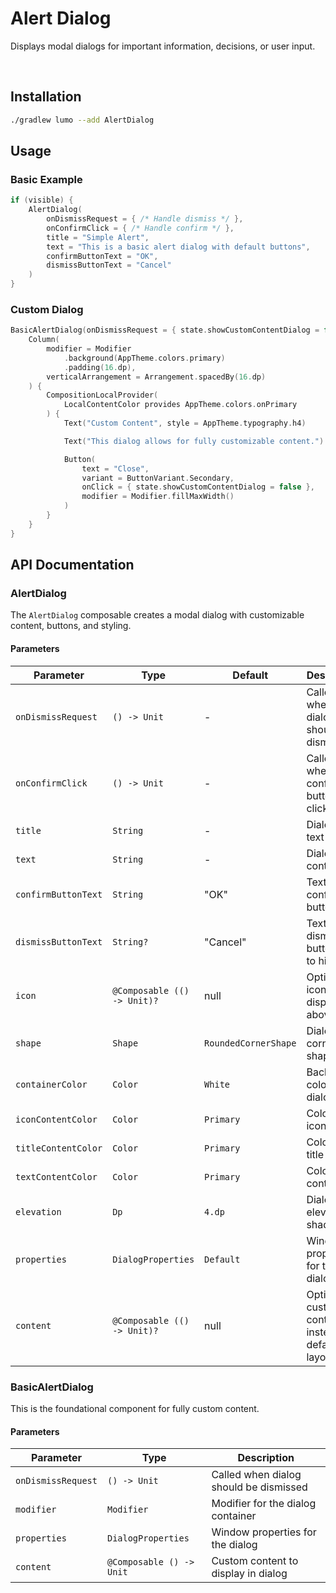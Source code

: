 
# Alert Dialog

Displays modal dialogs for important information, decisions, or user input.

<SourceCodeTag componentName="AlertDialog.kt" />

<ComponentVideo componentName="alert-dialog" />

<br />

## Installation

```bash copy
./gradlew lumo --add AlertDialog
```

## Usage

### Basic Example

```kotlin copy
if (visible) {
    AlertDialog(
        onDismissRequest = { /* Handle dismiss */ },
        onConfirmClick = { /* Handle confirm */ },
        title = "Simple Alert",
        text = "This is a basic alert dialog with default buttons",
        confirmButtonText = "OK",
        dismissButtonText = "Cancel"
    )
}
```

### Custom Dialog

```kotlin copy
BasicAlertDialog(onDismissRequest = { state.showCustomContentDialog = false }) {
    Column(
        modifier = Modifier
            .background(AppTheme.colors.primary)
            .padding(16.dp),
        verticalArrangement = Arrangement.spacedBy(16.dp)
    ) {
        CompositionLocalProvider(
            LocalContentColor provides AppTheme.colors.onPrimary
        ) {
            Text("Custom Content", style = AppTheme.typography.h4)

            Text("This dialog allows for fully customizable content.")

            Button(
                text = "Close",
                variant = ButtonVariant.Secondary,
                onClick = { state.showCustomContentDialog = false },
                modifier = Modifier.fillMaxWidth()
            )
        }
    }
}
```

## API Documentation

### AlertDialog

The `AlertDialog` composable creates a modal dialog with customizable content, buttons, and styling.

#### Parameters

| Parameter           | Type                        | Default              | Description                                       |
| ------------------- | --------------------------- | -------------------- | ------------------------------------------------- |
| `onDismissRequest`  | `() -> Unit`                | -                    | Called when dialog should be dismissed            |
| `onConfirmClick`    | `() -> Unit`                | -                    | Called when confirm button is clicked             |
| `title`             | `String`                    | -                    | Dialog title text                                 |
| `text`              | `String`                    | -                    | Dialog content text                               |
| `confirmButtonText` | `String`                    | "OK"                 | Text for confirm button                           |
| `dismissButtonText` | `String?`                   | "Cancel"             | Text for dismiss button (null to hide)            |
| `icon`              | `@Composable (() -> Unit)?` | null                 | Optional icon to display above title              |
| `shape`             | `Shape`                     | `RoundedCornerShape` | Dialog corner shape                               |
| `containerColor`    | `Color`                     | `White`              | Background color of dialog                        |
| `iconContentColor`  | `Color`                     | `Primary`            | Color of the icon                                 |
| `titleContentColor` | `Color`                     | `Primary`            | Color of the title text                           |
| `textContentColor`  | `Color`                     | `Primary`            | Color of the content text                         |
| `elevation`         | `Dp`                        | `4.dp`               | Dialog elevation shadow                           |
| `properties`        | `DialogProperties`          | `Default`            | Window properties for the dialog                  |
| `content`           | `@Composable (() -> Unit)?` | null                 | Optional custom content instead of default layout |

### BasicAlertDialog

This is the foundational component for fully custom content.

#### Parameters

| Parameter          | Type                     | Description                            |
| ------------------ | ------------------------ | -------------------------------------- |
| `onDismissRequest` | `() -> Unit`             | Called when dialog should be dismissed |
| `modifier`         | `Modifier`               | Modifier for the dialog container      |
| `properties`       | `DialogProperties`       | Window properties for the dialog       |
| `content`          | `@Composable () -> Unit` | Custom content to display in dialog    |
